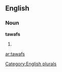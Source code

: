 ==English==

===Noun===
'''tawafs'''

# {{plural of|[[tawaf]]}}

[[Category:English plurals]]

[[ar:tawafs]]